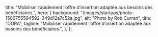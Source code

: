 
  title:
    "Mobiliser rapidement l’offre d’insertion adaptée aux besoins des bénéficiaires.",
  hero: {
    background: "/images/startups/photo-1506755594592-349d12a7c52a.jpg",
    alt: "Photo by Rob Curran",
    title: "DORA",
    tagline:
      "Mobiliser rapidement l’offre d’insertion adaptée aux besoins des bénéficiaires.",
  },
};

<LayoutArticle meta={meta} startup="dora">

<!-- start content -->

<!-- end content -->

</LayoutArticle>
